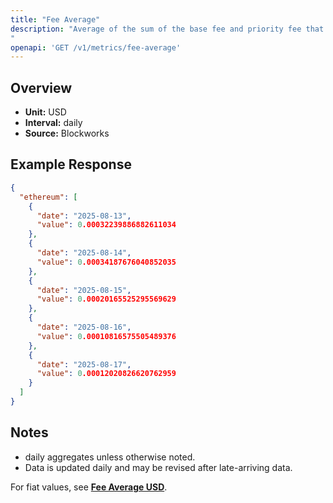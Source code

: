 ```yaml
---
title: "Fee Average"
description: "Average of the sum of the base fee and priority fee that day in native chain token
"
openapi: 'GET /v1/metrics/fee-average'
---
```


## Overview

- **Unit:** USD
- **Interval:** daily
- **Source:** Blockworks

## Example Response

```json
{
  "ethereum": [
    {
      "date": "2025-08-13",
      "value": 0.00032239886882611034
    },
    {
      "date": "2025-08-14",
      "value": 0.00034187676040852035
    },
    {
      "date": "2025-08-15",
      "value": 0.00020165525295569629
    },
    {
      "date": "2025-08-16",
      "value": 0.00010816575505489376
    },
    {
      "date": "2025-08-17",
      "value": 0.00012020826620762959
    }
  ]
}
```

## Notes
- daily aggregates unless otherwise noted.
- Data is updated daily and may be revised after late-arriving data.


<Note>For fiat values, see **[Fee Average USD](./fee-average-usd)**.</Note>